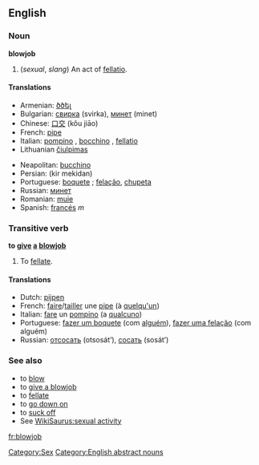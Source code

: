 ==English==

===Noun===
'''blowjob'''

#(''sexual'', ''slang'') An act of [[fellatio]].

====Translations====
{{top}}
*Armenian: [[ծծել]]
*Bulgarian: [[свирка]] (svirka), [[минет]] (minet)
*Chinese: [[口交]] (kǒu jiāo)
*French: [[pipe]] {{f}}
*Italian: [[pompino]] {{m}}, [[bocchino]] {{m}}, [[fellatio]] {{f}}
*Lithuanian [[čiulpimas]] {{m}}
{{mid}}
*Neapolitan: [[bucchino]] {{m}}
*Persian: {{FAchar|[[کیر مکیدن]]}} (kir mekidan)
*Portuguese: [[boquete]] {{m}}; [[felação]], [[chupeta]] {{f}}
*Russian: [[минет]] {{m}}
*Romanian: [[muie]] {{f}}
*Spanish: [[francés]] ''m''
{{bottom}}

===Transitive verb===
'''to [[give]] [[a]] [[blowjob]]'''

# To [[fellate]].

====Translations====
*Dutch: [[pijpen]]
*French: [[faire]]/[[tailler]] une [[pipe]] (à [[quelqu'un]])
*Italian: [[fare]] un [[pompino]] (a [[qualcuno]])
*Portuguese: [[fazer um boquete]] (com [[alguém]]), [[fazer uma felação]] (com alguém)
*Russian: [[отсосать]] (otsosát’), [[сосать]] (sosát’)

===See also===
*to [[blow]]
*to [[give a blowjob]]
*to [[fellate]]
*to [[go down on]]
*to [[suck off]]
*See [[WikiSaurus:sexual activity]]


[[Category:Sex]]
[[Category:English abstract nouns]]

[[fr:blowjob]]